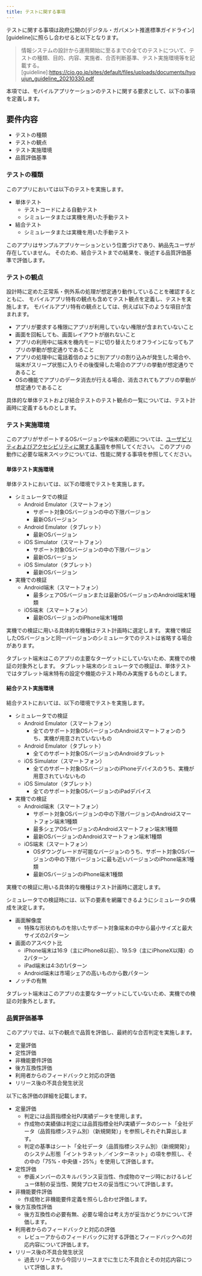 ```yaml
---
title: テストに関する事項
---
```

テストに関する事項は政府公開の[デジタル・ガバメント推進標準ガイドライン][guideline]に照らし合わせると以下となります。
>情報システムの設計から運用開始に至るまでの全てのテストについて、テストの種類、目的、内容、実施者、合否判断基準、テスト実施環境等を記載する。
[guideline]:<https://cio.go.jp/sites/default/files/uploads/documents/hyoujun_guideline_20210330.pdf>

本項では、モバイルアプリケーションのテストに関する要求として、以下の事項を定義します。

## 要件内容

- テストの種類
- テストの観点
- テスト実施環境
- 品質評価基準

### テストの種類

このアプリにおいては以下のテストを実施します。

- 単体テスト
    - テストコードによる自動テスト
    - シミュレータまたは実機を用いた手動テスト
- 結合テスト
    - シミュレータまたは実機を用いた手動テスト

このアプリはサンプルアプリケーションという位置づけであり、納品先ユーザが存在していません。
そのため、結合テストまでの結果を、後述する品質評価基準で評価します。

### テストの観点

設計時に定めた正常系・例外系の処理が想定通り動作していることを確認するとともに、
モバイルアプリ特有の観点も含めてテスト観点を定義し、テストを実施します。
モバイルアプリ特有の観点としては、例えば以下のような項目が含まれます。

- アプリが要求する権限にアプリが利用していない権限が含まれていないこと
- 画面を回転しても、画面レイアウトが崩れないこと
- アプリの利用中に端末を機内モードに切り替えたりオフラインになってもアプリの挙動が想定通りであること
- アプリの処理中に電話着信のように別アプリの割り込みが発生した場合や、端末がスリープ状態に入りその後復帰した場合のアプリの挙動が想定通りであること
- OSの機能でアプリのデータ消去が行える場合、消去されてもアプリの挙動が想定通りであること

具体的な単体テストおよび結合テストのテスト観点の一覧については、テスト計画時に定義するものとします。

### テスト実施環境

このアプリがサポートするOSバージョンや端末の範囲については、[ユーザビリティおよびアクセシビリティに関する事項][usability]を参照してください。
このアプリの動作に必要な端末スペックについては、<!--[-->性能に関する事項<!--］[performance]-->を参照してください。

[usability]:usability.mdx
<!--[performance]:requirements-non-functional-performance.md-->

#### 単体テスト実施環境

単体テストにおいては、以下の環境でテストを実施します。

- シミュレータでの検証
    - Android Emulator（スマートフォン）
        - サポート対象OSバージョンの中の下限バージョン
        - 最新OSバージョン
    - Android Emulator（タブレット）
        - 最新OSバージョン
    - iOS Simulator（スマートフォン）
        - サポート対象OSバージョンの中の下限バージョン
        - 最新OSバージョン
    - iOS Simulator（タブレット）   
        - 最新OSバージョン
- 実機での検証
    - Android端末（スマートフォン）
        - 最多シェアOSバージョンまたは最新OSバージョンのAndroid端末1種類
    - iOS端末（スマートフォン）
        - 最新OSバージョンのiPhone端末1種類

実機での検証に用いる具体的な機種はテスト計画時に選定します。
実機で検証したOSバージョンと同一バージョンのシミュレータでのテストは省略する場合があります。

タブレット端末はこのアプリの主要なターゲットにしていないため、実機での検証の対象外とします。
タブレット端末のシミュレータでの検証は、単体テストではタブレット端末特有の設定や機能のテスト時のみ実施するものとします。

#### 結合テスト実施環境

結合テストにおいては、以下の環境でテストを実施します。

- シミュレータでの検証
    - Android Emulator（スマートフォン）
        - 全てのサポート対象OSバージョンのAndroidスマートフォンのうち、実機が用意されていないもの
    - Android Emulator（タブレット）
        - 全てのサポート対象OSバージョンのAndroidタブレット
    - iOS Simulator（スマートフォン）
        - 全てのサポート対象OSバージョンのiPhoneデバイスのうち、実機が用意されていないもの
    - iOS Simulator（タブレット）
        - 全てのサポート対象OSバージョンのiPadデバイス
- 実機での検証
    - Android端末（スマートフォン）
        - サポート対象OSバージョンの中の下限バージョンのAndroidスマートフォン端末1種類
        - 最多シェアOSバージョンのAndroidスマートフォン端末1種類
        - 最新OSバージョンのAndroidスマートフォン端末1種類
    - iOS端末（スマートフォン）
        - OSダウングレードが可能なバージョンのうち、サポート対象OSバージョンの中の下限バージョンに最も近いバージョンのiPhone端末1種類
        - 最新OSバージョンのiPhone端末1種類

実機での検証に用いる具体的な機種はテスト計画時に選定します。

シミュレータでの検証時には、以下の要素を網羅できるようにシミュレータの構成を決定します。

- 画面解像度
    - 特殊な形状のものを除いたサポート対象端末の中から最小サイズと最大サイズの2パターン
- 画面のアスペクト比
    - iPhone端末は16:9（主にiPhone8以前）、19.5:9（主にiPhoneX以降）の2パターン
    - iPad端末は4:3の1パターン
    - Android端末は市場シェアの高いものから数パターン
- ノッチの有無

タブレット端末はこのアプリの主要なターゲットにしていないため、実機での検証の対象外とします。

### 品質評価基準

このアプリでは、以下の観点で品質を評価し、最終的な合否判定を実施します。

- 定量評価
- 定性評価
- 非機能要件評価
- 後方互換性評価
- 利用者からのフィードバックと対応の評価
- リリース後の不具合発生状況

以下に各評価の詳細を記載します。

- 定量評価
    - 判定には品質指標全社PJ実績データを使用します。
    - 作成物の実績値は判定には品質指標全社PJ実績データのシート「全社データ（品質指標システム別）（新規開発）」を参照しそれぞれ算出します。
    - 判定の基準はシート「全社データ（品質指標システム別）（新規開発）」のシステム形態「イントラネット／インターネット」の項を参照し、その中の「75%・中央値・25%」を使用して評価します。
- 定性評価
    - 参画メンバーのスキルバランス妥当性、作成物のマージ時におけるレビュー体制の妥当性、開発プロセスの妥当性について評価します。
- 非機能要件評価
    - 作成物と非機能要件定義を照らし合わせ評価します。
- 後方互換性評価
    - 後方互換性の必要有無、必要な場合は考え方が妥当かどうかについて評価します。
- 利用者からのフィードバックと対応の評価
    - レビューアからのフィードバックに対する評価とフィードバックへの対応内容について評価します。
- リリース後の不具合発生状況
    - 過去リリースから今回リリースまでに生じた不具合とその対応内容について評価します。
